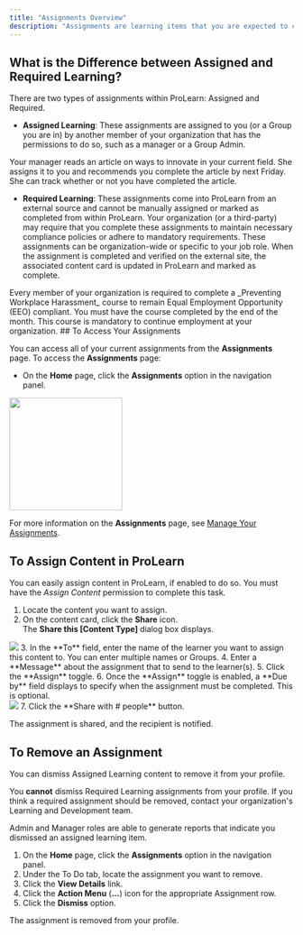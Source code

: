 ```yaml
---
title: "Assignments Overview"
description: "Assignments are learning items that you are expected to complete."
---
```

## What is the Difference between Assigned and Required Learning?
There are two types of assignments within ProLearn: Assigned and Required.
* **Assigned Learning**: These assignments are assigned to you (or a Group you are in) by another member of your organization that has the permissions to do so, such as a manager or a Group Admin.

<Card title="Assigned Learning Example:" horizontal="true"> 
Your manager reads an article on ways to innovate in your current field. She assigns it to you and recommends you complete the article by next Friday. She can track whether or not you have completed the article.
</Card>

* **Required Learning**: These assignments come into ProLearn from an external source and cannot be manually assigned or marked as completed from within ProLearn. Your organization (or a third-party) may require that you complete these assignments to maintain necessary compliance policies or adhere to mandatory requirements. These assignments can be organization-wide or specific to your job role. When the assignment is completed and verified on the external site, the associated content card is updated in ProLearn and marked as complete.

<Card title="Required Learning Example:" horizontal="true">
Every member of your organization is required to complete a _Preventing Workplace Harassment_ course to remain Equal Employment Opportunity (EEO) compliant. You must have the course completed by the end of the month. This course is mandatory to continue employment at your organization.
</Card>
<Tabs>
<Tab title="Access Your Assignments">
## To Access Your Assignments

You can access all of your current assignments from the **Assignments** page. To access the **Assignments** page:

- On the **Home** page, click the **Assignments** option in the navigation panel. <br />
<Frame>
<img src="/images/navigation_panel_assignments-callout.png" width="200px" />
</Frame>

<Tip>For more information on the **Assignments** page, see [Manage Your Assignments](/lrn-manage-assignments).</Tip>
</Tab>
<Tab title="Assign Content">
## To Assign Content in ProLearn
You can easily assign content in ProLearn, if enabled to do so.
<Info>You must have the _Assign Content_ permission to complete this task.</Info>
1. Locate the content you want to assign.
2. On the content card, click the **Share** icon. <br />
The **Share this [Content Type]** dialog box displays. <br />
<Frame>
  <img src="/images/share_assignment.jpeg" />
</Frame>
3. In the **To** field, enter the name of the learner you want to assign this content to. You can enter multiple names or Groups.
4. Enter a **Message** about the assignment that to send to the learner(s).
5. Click the **Assign** toggle.
6. Once the **Assign** toggle is enabled, a **Due by** field displays to specify when the assignment must be completed. This is optional. <br />
<Frame>
  <img src="/images/share_assignment_assign.jpeg" />
</Frame>
7. Click the **Share with # people** button.

The assignment is shared, and the recipient is notified. 
</Tab>
<Tab title="Remove an Assignment">
## To Remove an Assignment
You can dismiss Assigned Learning content to remove it from your profile.

You **cannot** dismiss Required Learning assignments from your profile. If you think a required assignment should be removed, contact your organization's Learning and Development team.

<Note>Admin and Manager roles are able to generate reports that indicate you dismissed an assigned learning item.</Note>
1. On the **Home** page, click the **Assignments** option in the navigation panel.
2. Under the To Do tab, locate the assignment you want to remove.
3. Click the **View Details** link.
4. Click the **Action Menu** (**...**) icon for the appropriate Assignment row.
5. Click the **Dismiss** option.

The assignment is removed from your profile.
</Tab>
</Tabs>
